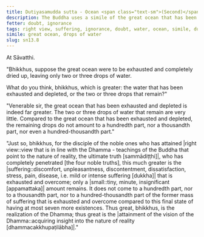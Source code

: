 ```yaml
---
title: Dutiyasamudda sutta - Ocean <span class="text-sm">(Second)</span>
description: The Buddha uses a simile of the great ocean that has been exhausted and depleted to illustrate the extent of suffering that is exhausted and overcome by a disciple of the noble ones who has attained right view.
fetter: doubt, ignorance
tags: right view, suffering, ignorance, doubt, water, ocean, simile, dukkha, sn, sn12-21, sn13
simile: great ocean, drops of water
slug: sn13.8
---
```


At Sāvatthi.

"Bhikkhus, suppose the great ocean were to be exhausted and completely dried up, leaving only two or three drops of water.

What do you think, bhikkhus, which is greater: the water that has been exhausted and depleted, or the two or three drops that remain?"

"Venerable sir, the great ocean that has been exhausted and depleted is indeed far greater. The two or three drops of water that remain are very little. Compared to the great ocean that has been exhausted and depleted, the remaining drops do not amount to a hundredth part, nor a thousandth part, nor even a hundred-thousandth part."

"Just so, bhikkhus, for the disciple of the noble ones who has attained |right view::view that is in line with the Dhamma - teachings of the Buddha that point to the nature of reality, the ultimate truth [sammādiṭṭhi]|, who has completely penetrated [the four noble truths], this much greater is the |suffering::discomfort, unpleasantness, discontentment, dissatisfaction, stress, pain, disease, i.e. mild or intense suffering [dukkha]| that is exhausted and overcome; only a |small::tiny, minute, insignificant [appamattaka]| amount remains. It does not come to a hundredth part, nor to a thousandth part, nor to a hundred-thousandth part of the former mass of suffering that is exhausted and overcome compared to this final state of having at most seven more existences. Thus great, bhikkhus, is the realization of the Dhamma; thus great is the |attainment of the vision of the Dhamma::acquiring insight into the nature of reality [dhammacakkhupaṭilābha]|."